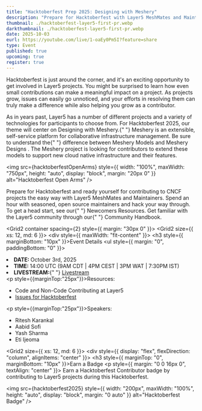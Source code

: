 ```yaml
---
title: "Hacktoberfest Prep 2025: Designing with Meshery"
description: "Prepare for Hacktoberfest with Layer5 MeshMates and Maintainers. Join seasoned open source maintainers, hack through easy issues, and grow your skills. Discover Newcomers resources and explore the Layer5 Community Handbook."
thumbnail: ./hacktoberfest-layer5-first-pr.webp
darkthumbnail: ./hacktoberfest-layer5-first-pr.webp
date: 2025-10-03
eurl: https://youtube.com/live/1-oaEy0Pm5I?feature=share
type: Event
published: true
upcoming: true
register: true
---
```



<p>
  <Link to="/programs/hacktoberfest">Hacktoberfest</Link> is just around the
  corner, and it's an exciting opportunity to get involved in Layer5 projects.
  You might be surprised to learn how even small contributions can make a
  meaningful impact on a project. As projects grow, issues can easily go
  unnoticed, and your efforts in resolving them can truly make a difference
  while also helping you grow as a contributor.
</p>

<p>
  As in years past, Layer5 has a number of different projects and a variety of
  technologies for participants to choose from. For Hacktoberfest 2025, our
  theme will center on Designing with Meshery.{" "}
  <Link to="/cloud-native-management/meshery">Meshery</Link> is an extensible,
  self-service platform for collaborative infrastructure management. Be sure to
  understand the{" "}
  <Link to="/blog/meshery/comparing-meshery-models-and-meshery-designs">
    difference between Meshery Models and Meshery Designs
  </Link>
  . The Meshery project is looking for contributors to extend these models to
  support new cloud native infrastructure and their features.
</p>

<img
  src={hacktoberfestOpenArms}
  style={{
    width: "100%",
    maxWidth: "750px",
    height: "auto",
    display: "block",
    margin: "20px 0"
  }}
  alt="Hacktoberfest Open Arms"
/>

<p>
  Prepare for Hacktoberfest and ready yourself for contributing to CNCF projects
  the easy way with Layer5 <Link to="/community/meshmates">MeshMates</Link> and
  Maintainers. Spend an hour with seasoned, open source maintainers and hack
  your way through. To get a head start, see our{" "}
  <Link to="/community/newcomers">Newcomers Resources</Link>. Get familiar with
  the Layer5 community through our{" "}
  <Link to="/community/handbook">Community Handbook</Link>.
</p>

<Grid2 container spacing={2} style={{ margin: "30px 0" }}>
  <Grid2 size={{ xs: 12, md: 6 }}>
    <div style={{ maxWidth: "fit-content" }}>
      <h3 style={{ marginBottom: "10px" }}>Event Details</h3>
      <ul style={{ margin: "0", paddingBottom: "0" }}>
        <li>
          <strong>DATE: </strong>October 3rd, 2025
        </li>
        <li>
          <strong>TIME: </strong> 14:00 UTC (9AM CDT | 4PM CEST | 3PM WAT | 7:30PM IST)
        </li>
        <li>
          <strong>LIVESTREAM:</strong>{" "}
          <a href="https://youtube.com/live/1-oaEy0Pm5I?feature=share">Livestream</a>
        </li>
      </ul>
      <p style={{marginTop:"25px"}}>Resources:</p>
      <ul>
        <li>
          <Link to="/blog/open-source/ways-to-contribute-at-layer5">
            Code and Non-Code Contributing at Layer5
          </Link>
        </li>
        <li>
          <a href="https://github.com/issues?q=is%3Aopen%20is%3Aissue%20archived%3Afalse%20(org%3Alayer5io%20OR%20org%3Ameshery%20OR%20org%3Aservice-mesh-performance%20OR%20org%3Aservice-mesh-patterns%20OR%20org%3Alayer5labs%20OR%20org%3Ameshery-extensions)%20label%3Ahacktoberfest">
            Issues for Hacktoberfest
          </a>
        </li>
      </ul>
       <p style={{marginTop:"25px"}}>Speakers:</p>
      <ul>
        <li>
          <Link to="/community/members/ritesh-karankal">
            Ritesh Karankal
          </Link>
        </li>
        <li>
          <Link to="/community/members/aabid-sofi">
            Aabid Sofi
          </Link>
        </li>
         <li>
          <Link to="/community/members/yash-sharma">
            Yash Sharma
          </Link>
        </li>
        <li>
          <Link to="/community/members/eti-ijeoma">
            Eti Ijeoma
          </Link>
        </li>
      </ul>
    </div>
  </Grid2>
  <Grid2 size={{ xs: 12, md: 6 }}>
    <div style={{ display: "flex", flexDirection: "column", alignItems: "center" }}>
      <h3 style={{ marginTop: "0", marginBottom: "10px" }}>Earn a Badge</h3>
      <p style={{ margin: "0 0 16px 0", textAlign: "center" }}>
        Earn a Hacktoberfest Contributor badge by contributing to Layer5 projects
        during this Hacktoberfest.
      </p>
      <img
        src={hacktoberfest2025}
        style={{ width: "200px", maxWidth: "100%", height: "auto", display: "block", margin: "0 auto" }}
        alt="Hacktoberfest Badge"
      />
    </div>
  </Grid2>
</Grid2>
